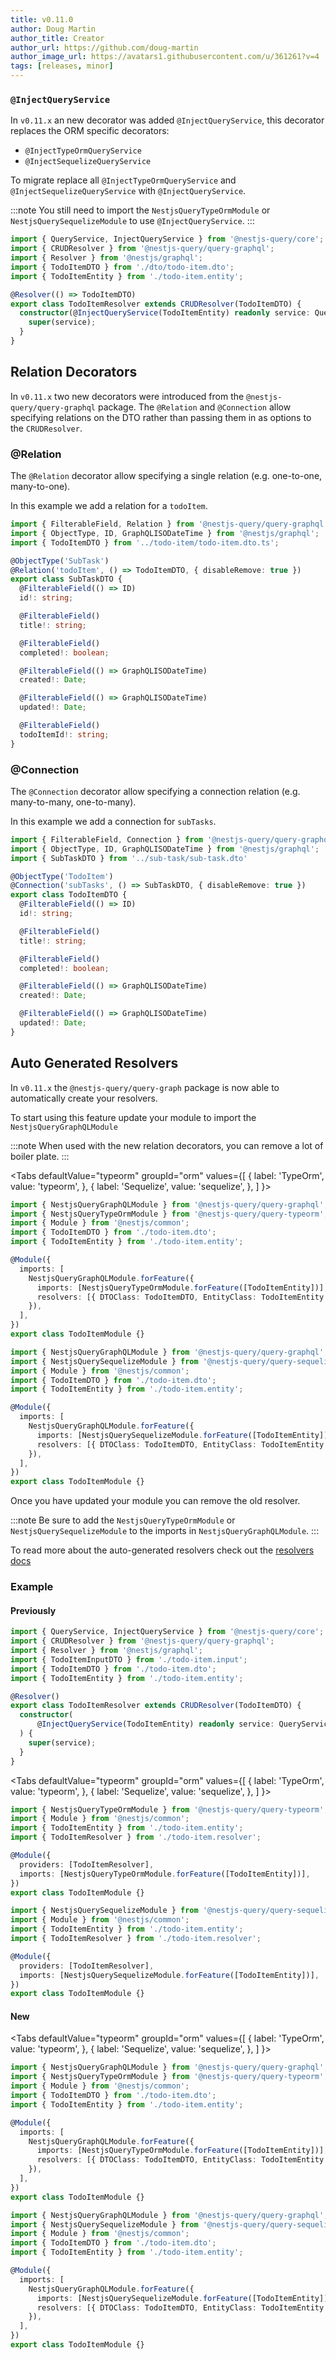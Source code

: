 ```yaml
---
title: v0.11.0
author: Doug Martin
author_title: Creator
author_url: https://github.com/doug-martin
author_image_url: https://avatars1.githubusercontent.com/u/361261?v=4
tags: [releases, minor]
---
```



### `@InjectQueryService`

In `v0.11.x` an new decorator was added `@InjectQueryService`, this decorator replaces the ORM specific decorators:
* `@InjectTypeOrmQueryService`
* `@InjectSequelizeQueryService`

To migrate replace all `@InjectTypeOrmQueryService` and `@InjectSequelizeQueryService` with `@InjectQueryService`.

:::note
You still need to import the `NestjsQueryTypeOrmModule` or `NestjsQuerySequelizeModule` to use `@InjectQueryService`.
:::

```ts
import { QueryService, InjectQueryService } from '@nestjs-query/core';
import { CRUDResolver } from '@nestjs-query/query-graphql';
import { Resolver } from '@nestjs/graphql';
import { TodoItemDTO } from './dto/todo-item.dto';
import { TodoItemEntity } from './todo-item.entity';

@Resolver(() => TodoItemDTO)
export class TodoItemResolver extends CRUDResolver(TodoItemDTO) {
  constructor(@InjectQueryService(TodoItemEntity) readonly service: QueryService<TodoItemEntity>) {
    super(service);
  }
}
```

## Relation Decorators

In `v0.11.x` two new decorators were introduced from the `@nestjs-query/query-graphql` package. The `@Relation` and `@Connection` allow specifying relations on the DTO rather than passing them in as options to the `CRUDResolver`.

### @Relation

The `@Relation` decorator allow specifying a single relation (e.g. one-to-one, many-to-one).

In this example we add a relation for a `todoItem`.

```ts {6}
import { FilterableField, Relation } from '@nestjs-query/query-graphql';
import { ObjectType, ID, GraphQLISODateTime } from '@nestjs/graphql';
import { TodoItemDTO } from '../todo-item/todo-item.dto.ts';

@ObjectType('SubTask')
@Relation('todoItem', () => TodoItemDTO, { disableRemove: true })
export class SubTaskDTO {
  @FilterableField(() => ID)
  id!: string;

  @FilterableField()
  title!: string;

  @FilterableField()
  completed!: boolean;

  @FilterableField(() => GraphQLISODateTime)
  created!: Date;

  @FilterableField(() => GraphQLISODateTime)
  updated!: Date;

  @FilterableField()
  todoItemId!: string;
}
```

### @Connection

The `@Connection` decorator allow specifying a connection relation (e.g. many-to-many, one-to-many).

In this example we add a connection for `subTasks`.

```ts {6}
import { FilterableField, Connection } from '@nestjs-query/query-graphql';
import { ObjectType, ID, GraphQLISODateTime } from '@nestjs/graphql';
import { SubTaskDTO } from '../sub-task/sub-task.dto'

@ObjectType('TodoItem')
@Connection('subTasks', () => SubTaskDTO, { disableRemove: true })
export class TodoItemDTO {
  @FilterableField(() => ID)
  id!: string;

  @FilterableField()
  title!: string;

  @FilterableField()
  completed!: boolean;

  @FilterableField(() => GraphQLISODateTime)
  created!: Date;

  @FilterableField(() => GraphQLISODateTime)
  updated!: Date;
}
```

## Auto Generated Resolvers

In `v0.11.x` the `@nestjs-query/query-graph` package is now able to automatically create your resolvers.

To start using this feature update your module to import the `NestjsQueryGraphQLModule`

:::note
When used with the new relation decorators, you can remove a lot of boiler plate.
:::

<Tabs
  defaultValue="typeorm"
  groupId="orm"
  values={[
    { label: 'TypeOrm', value: 'typeorm', },
    { label: 'Sequelize', value: 'sequelize', },
  ]
}>
<TabItem value="typeorm">

```ts title="todo-item.module.ts"
import { NestjsQueryGraphQLModule } from '@nestjs-query/query-graphql';
import { NestjsQueryTypeOrmModule } from '@nestjs-query/query-typeorm';
import { Module } from '@nestjs/common';
import { TodoItemDTO } from './todo-item.dto';
import { TodoItemEntity } from './todo-item.entity';

@Module({
  imports: [
    NestjsQueryGraphQLModule.forFeature({
      imports: [NestjsQueryTypeOrmModule.forFeature([TodoItemEntity])],
      resolvers: [{ DTOClass: TodoItemDTO, EntityClass: TodoItemEntity }],
    }),
  ],
})
export class TodoItemModule {}
```

</TabItem>
<TabItem value="sequelize">

```ts title="todo-item.module.ts"
import { NestjsQueryGraphQLModule } from '@nestjs-query/query-graphql';
import { NestjsQuerySequelizeModule } from '@nestjs-query/query-sequelize';
import { Module } from '@nestjs/common';
import { TodoItemDTO } from './todo-item.dto';
import { TodoItemEntity } from './todo-item.entity';

@Module({
  imports: [
    NestjsQueryGraphQLModule.forFeature({
      imports: [NestjsQuerySequelizeModule.forFeature([TodoItemEntity])],
      resolvers: [{ DTOClass: TodoItemDTO, EntityClass: TodoItemEntity }],
    }),
  ],
})
export class TodoItemModule {}
```

</TabItem>
</Tabs>

Once you have updated your module you can remove the old resolver.

:::note
Be sure to add the `NestjsQueryTypeOrmModule` or `NestjsQuerySequelizeModule` to the imports in `NestjsQueryGraphQLModule`.
:::

To read more about the auto-generated resolvers check out the [resolvers docs](/docs/graphql/resolvers)


### Example

#### Previously

```ts title="todo-item.resolver.ts"
import { QueryService, InjectQueryService } from '@nestjs-query/core';
import { CRUDResolver } from '@nestjs-query/query-graphql';
import { Resolver } from '@nestjs/graphql';
import { TodoItemInputDTO } from './todo-item.input';
import { TodoItemDTO } from './todo-item.dto';
import { TodoItemEntity } from './todo-item.entity';

@Resolver()
export class TodoItemResolver extends CRUDResolver(TodoItemDTO) {
  constructor(
      @InjectQueryService(TodoItemEntity) readonly service: QueryService<TodoItemEntity>
  ) {
    super(service);
  }
}
```

<Tabs
  defaultValue="typeorm"
  groupId="orm"
  values={[
    { label: 'TypeOrm', value: 'typeorm', },
    { label: 'Sequelize', value: 'sequelize', },
  ]
}>
<TabItem value="typeorm">

```ts title="todo-item.module.ts"
import { NestjsQueryTypeOrmModule } from '@nestjs-query/query-typeorm';
import { Module } from '@nestjs/common';
import { TodoItemEntity } from './todo-item.entity';
import { TodoItemResolver } from './todo-item.resolver';

@Module({
  providers: [TodoItemResolver],
  imports: [NestjsQueryTypeOrmModule.forFeature([TodoItemEntity])],
})
export class TodoItemModule {}

```

</TabItem>
<TabItem value="sequelize">

```ts title="todo-item.module.ts"
import { NestjsQuerySequelizeModule } from '@nestjs-query/query-sequelize';
import { Module } from '@nestjs/common';
import { TodoItemEntity } from './todo-item.entity';
import { TodoItemResolver } from './todo-item.resolver';

@Module({
  providers: [TodoItemResolver],
  imports: [NestjsQuerySequelizeModule.forFeature([TodoItemEntity])],
})
export class TodoItemModule {}

```

</TabItem>
</Tabs>


#### New

<Tabs
  defaultValue="typeorm"
  groupId="orm"
  values={[
    { label: 'TypeOrm', value: 'typeorm', },
    { label: 'Sequelize', value: 'sequelize', },
  ]
}>
<TabItem value="typeorm">

```ts title="todo-item.module.ts"
import { NestjsQueryGraphQLModule } from '@nestjs-query/query-graphql';
import { NestjsQueryTypeOrmModule } from '@nestjs-query/query-typeorm';
import { Module } from '@nestjs/common';
import { TodoItemDTO } from './todo-item.dto';
import { TodoItemEntity } from './todo-item.entity';

@Module({
  imports: [
    NestjsQueryGraphQLModule.forFeature({
      imports: [NestjsQueryTypeOrmModule.forFeature([TodoItemEntity])],
      resolvers: [{ DTOClass: TodoItemDTO, EntityClass: TodoItemEntity }],
    }),
  ],
})
export class TodoItemModule {}
```

</TabItem>
<TabItem value="sequelize">

```ts title="todo-item.module.ts"
import { NestjsQueryGraphQLModule } from '@nestjs-query/query-graphql';
import { NestjsQuerySequelizeModule } from '@nestjs-query/query-sequelize';
import { Module } from '@nestjs/common';
import { TodoItemDTO } from './todo-item.dto';
import { TodoItemEntity } from './todo-item.entity';

@Module({
  imports: [
    NestjsQueryGraphQLModule.forFeature({
      imports: [NestjsQuerySequelizeModule.forFeature([TodoItemEntity])],
      resolvers: [{ DTOClass: TodoItemDTO, EntityClass: TodoItemEntity }],
    }),
  ],
})
export class TodoItemModule {}
```

</TabItem>
</Tabs>


